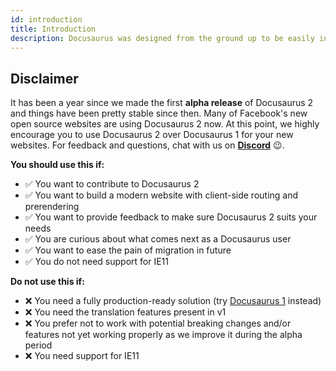 ```yaml
---
id: introduction
title: Introduction
description: Docusaurus was designed from the ground up to be easily installed and used to get your website up and running quickly.
---
```


## Disclaimer

It has been a year since we made the first **alpha release** of Docusaurus 2 and things have been pretty stable since then. Many of Facebook's new open source websites are using Docusaurus 2 now. At this point, we highly encourage you to use Docusaurus 2 over Docusaurus 1 for your new websites. For feedback and questions, chat with us on [**Discord**](https://discordapp.com/invite/docusaurus) :wink:.

**You should use this if:**

- :white_check_mark: You want to contribute to Docusaurus 2
- :white_check_mark: You want to build a modern website with client-side routing and prerendering
- :white_check_mark: You want to provide feedback to make sure Docusaurus 2 suits your needs
- :white_check_mark: You are curious about what comes next as a Docusaurus user
- :white_check_mark: You want to ease the pain of migration in future
- :white_check_mark: You do not need support for IE11

**Do not use this if:**

- :x: You need a fully production-ready solution (try [Docusaurus 1](https://docusaurus.io/) instead)
- :x: You need the translation features present in v1
- :x: You prefer not to work with potential breaking changes and/or features not yet working properly as we improve it during the alpha period
- :x: You need support for IE11